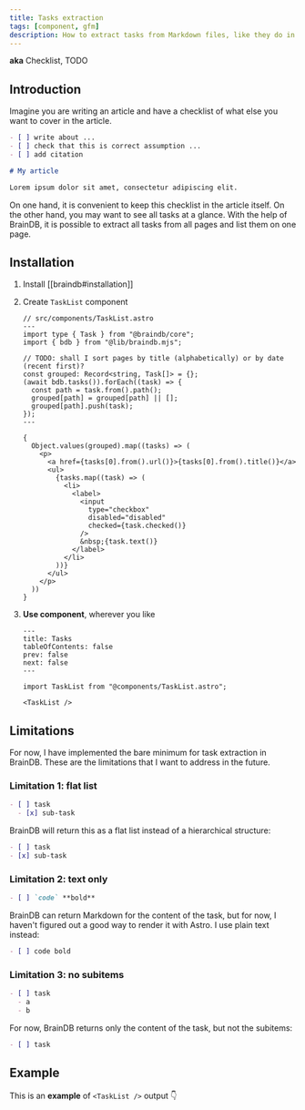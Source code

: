 ```yaml
---
title: Tasks extraction
tags: [component, gfm]
description: How to extract tasks from Markdown files, like they do in GitHub issues
---
```


**aka** Checklist, TODO

## Introduction

Imagine you are writing an article and have a checklist of what else you want to cover in the article.

```md
- [ ] write about ...
- [ ] check that this is correct assumption ...
- [ ] add citation

# My article

Lorem ipsum dolor sit amet, consectetur adipiscing elit.
```

On one hand, it is convenient to keep this checklist in the article itself. On the other hand, you may want to see all tasks at a glance. With the help of BrainDB, it is possible to extract all tasks from all pages and list them on one page.

## Installation


<Steps>

1. Install [[braindb#installation]]

2. Create `TaskList` component

   ```astro
   // src/components/TaskList.astro
   ---
   import type { Task } from "@braindb/core";
   import { bdb } from "@lib/braindb.mjs";

   // TODO: shall I sort pages by title (alphabetically) or by date (recent first)?
   const grouped: Record<string, Task[]> = {};
   (await bdb.tasks()).forEach((task) => {
     const path = task.from().path();
     grouped[path] = grouped[path] || [];
     grouped[path].push(task);
   });
   ---

   {
     Object.values(grouped).map((tasks) => (
       <p>
         <a href={tasks[0].from().url()}>{tasks[0].from().title()}</a>
         <ul>
           {tasks.map((task) => (
             <li>
               <label>
                 <input
                   type="checkbox"
                   disabled="disabled"
                   checked={task.checked()}
                 />
                 &nbsp;{task.text()}
               </label>
             </li>
           ))}
         </ul>
       </p>
     ))
   }
   ```

3. **Use component**, wherever you like

   ```mdx
   ---
   title: Tasks
   tableOfContents: false
   prev: false
   next: false
   ---

   import TaskList from "@components/TaskList.astro";

   <TaskList />
   ```

</Steps>

## Limitations

For now, I have implemented the bare minimum for task extraction in BrainDB. These are the limitations that I want to address in the future.

### Limitation 1: flat list

```md
- [ ] task
  - [x] sub-task
```

BrainDB will return this as a flat list instead of a hierarchical structure:

```md
- [ ] task
- [x] sub-task
```

### Limitation 2: text only

```md
- [ ] `code` **bold**
```

BrainDB can return Markdown for the content of the task, but for now, I haven't figured out a good way to render it with Astro. I use plain text instead:

```md
- [ ] code bold
```

### Limitation 3: no subitems

```md
- [ ] task
  - a
  - b
```

For now, BrainDB returns only the content of the task, but not the subitems:

```md
- [ ] task
```

## Example

This is an **example** of `<TaskList />` output 👇


<TaskList />
